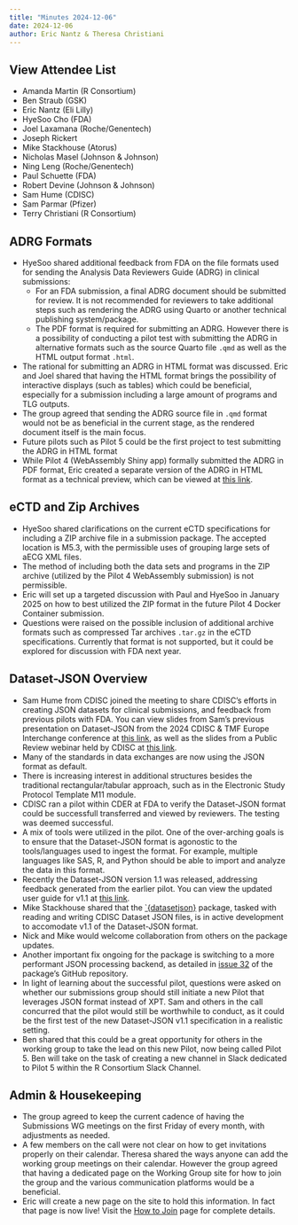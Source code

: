 ```yaml
---
title: "Minutes 2024-12-06"
date: 2024-12-06
author: Eric Nantz & Theresa Christiani
---
```


::: {.callout-tip collapse="true"}
## View Attendee List

- Amanda Martin (R Consortium)
- Ben Straub (GSK)
- Eric Nantz (Eli Lilly)
- HyeSoo Cho (FDA)
- Joel Laxamana (Roche/Genentech)
- Joseph Rickert
- Mike Stackhouse (Atorus)
- Nicholas Masel (Johnson & Johnson)
- Ning Leng (Roche/Genentech)
- Paul Schuette (FDA)
- Robert Devine (Johnson & Johnson)
- Sam Hume (CDISC)
- Sam Parmar (Pfizer)
- Terry Christiani (R Consortium)
:::

## ADRG Formats

* HyeSoo shared additional feedback from FDA on the file formats used for sending the Analysis Data Reviewers Guide (ADRG) in clinical submissions:
     * For an FDA submission, a final ADRG document should be submitted for review. It is not recommended for reviewers to take additional steps such as rendering the ADRG using Quarto or another technical publishing system/package.
     * The PDF format is required for submitting an ADRG. However there is a possibility of conducting a pilot test with submitting the ADRG in alternative formats such as the source Quarto file `.qmd` as well as the HTML output format `.html`.
* The rational for submitting an ADRG in HTML format was discussed. Eric and Joel shared that having the HTML format brings the possibility of interactive displays (such as tables) which could be beneficial, especially for a submission including a large amount of programs and TLG outputs.
* The group agreed that sending the ADRG source file in `.qmd` format would not be as beneficial in the current stage, as the rendered document itself is the main focus.
* Future pilots such as Pilot 5 could be the first project to test submitting the ADRG in HTML format
* While Pilot 4 (WebAssembly Shiny app) formally submitted the ADRG in PDF format, Eric created a separate version of the ADRG in HTML format as a technical preview, which can be viewed at [this link](https://rpodcast.quarto.pub/pilot4-webassembly-adrg/).

## eCTD and Zip Archives

* HyeSoo shared clarifications on the current eCTD specifications for including a ZIP archive file in a submission package. The accepted location is M5.3, with the permissible uses of grouping large sets of aECG XML files.
* The method of including both the data sets and programs in the ZIP archive (utilized by the Pilot 4 WebAssembly submission) is not permissible.
* Eric will set up a targeted discussion with Paul and HyeSoo in January 2025 on how to best utilized the ZIP format in the future Pilot 4 Docker Container submission.
* Questions were raised on the possible inclusion of additional archive formats such as compressed Tar archives `.tar.gz` in the eCTD specifications. Currently that format is not supported, but it could be explored for discussion with FDA next year.

## Dataset-JSON Overview

* Sam Hume from CDISC joined the meeting to share CDISC's efforts in creating JSON datasets for clinical submissions, and feedback from previous pilots with FDA. You can view slides from Sam's previous presentation on Dataset-JSON from the 2024 CDISC & TMF Europe Interchange conference at [this link](https://www.cdisc.org/sites/default/files/2024-04/2024-EU-Interchange-Session-6B-SamHume-final.pdf), as well as the slides from a Public Review webinar held by CDISC at [this link](https://www.cdisc.org/sites/default/files/pdf/Dataset-JSON-v1-1-Public-Review.pdf).
* Many of the standards in data exchanges are now using the JSON format as default.
* There is increasing interest in additional structures besides the traditional rectangular/tabular approach, such as in the Electronic Study Protocol Template M11 module.
* CDISC ran a pilot within CDER at FDA to verify the Dataset-JSON format could be successfull transferred and viewed by reviewers. The testing was deemed successful.
* A mix of tools were utilized in the pilot. One of the over-arching goals is to ensure that the Dataset-JSON format is agonostic to the tools/languages used to ingest the format. For example, multiple languages like SAS, R, and Python should be able to import and analyze the data in this format.
* Recently the Dataset-JSON version 1.1 was released, addressing feedback generated from the earlier pilot. You can view the updated user guide for v1.1 at [this link](https://wiki.cdisc.org/plugins/servlet/mobile?contentId=230658980#content/view/230658980).
* Mike Stackhouse shared that the [`{datasetjson}](https://atorus-research.github.io/datasetjson/) package, tasked with reading and writing CDISC Dataset JSON files, is in active development to accomodate v1.1 of the Dataset-JSON format.
* Nick and Mike would welcome collaboration from others on the package updates.
* Another important fix ongoing for the package is switching to a more performant JSON processing backend, as detailed in [issue 32](https://github.com/atorus-research/datasetjson/issues/32) of the package's GitHub repository.
* In light of learning about the successful pilot, questions were asked on whether our submissions group should still initiate a new Pilot that leverages JSON format instead of XPT. Sam and others in the call concurred that the pilot would still be worthwhile to conduct, as it could be the first test of the new Dataset-JSON v1.1 specification in a realistic setting.
* Ben shared that this could be a great opportunity for others in the working group to take the lead on this new Pilot, now being called Pilot 5. Ben will take on the task of creating a new channel in Slack dedicated to Pilot 5 within the R Consortium Slack Channel.

## Admin & Housekeeping

* The group agreed to keep the current cadence of having the Submissions WG meetings on the first Friday of every month, with adjustments as needed.
* A few members on the call were not clear on how to get invitations properly on their calendar. Theresa shared the ways anyone can add the working group meetings on their calendar. However the group agreed that having a dedicated page on the Working Group site for how to join the group and the various communication platforms would be a beneficial.
* Eric will create a new page on the site to hold this information. In fact that page is now live! Visit the [How to Join](join.qmd) page for complete details.
